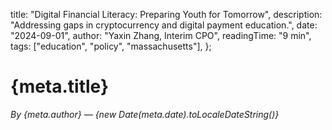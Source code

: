   title: "Digital Financial Literacy: Preparing Youth for Tomorrow",
  description: "Addressing gaps in cryptocurrency and digital payment education.",
  date: "2024-09-01",
  author: "Yaxin Zhang, Interim CPO",
  readingTime: "9 min",
  tags: ["education", "policy", "massachusetts"],
};

# {meta.title}

*By {meta.author} — {new Date(meta.date).toLocaleDateString()}*

